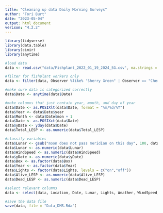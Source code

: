 ```yaml
---
title: "Cleaning up data Daily Morning Surveys"
author: "Tori Burt"
date: "2023-05-04"
output: html_document
verison: "4.2.2"
---
```


```r

library(tidyverse)
library(data.table)
library(cimir)
library(anytime)

```

```r

#load data
data <- read.csv("data/Fishplant_2022_01_19_2024_SG.csv", na.strings = c("", "NA"))

#filter for fishplant workers only
data <- filter(data, Observer %like% "Sherry Green" | Observer == "Cheryl")

#make sure data is categorized correctly
data$Date <- anytime(data$Date)

#make columns that just contain year, month, and day of year
data$Date <- as.POSIXlt(data$Date, format = "%m/%d/%Y")
data$Year <- data$Date$year
data$Month <- data$Date$mon + 1
data$Date <- as.POSIXct(data$Date)
data$yDate <- yday(data$Date)
data$Total_LESP <- as.numeric(data$Total_LESP)

#classify variables 
data$Lunar <- gsub("moon does not pass meridian on this day", 100, data$Lunar)
data$Lunar <- as.numeric(data$Lunar)
data$WindSpeed <- as.numeric(data$WindSpeed)
data$yDate <- as.numeric(data$yDate)
data$Box <- as.factor(data$Box)
data$Year <- as.factor(data$Year)
data$Lights <- factor(data$Lights, levels = c("on","off"))
data$Alive_LESP <- as.numeric(data$Alive_LESP)
data$Dead_LESP <- as.numeric(data$Dead_LESP)

#select relevant columns
data <- select(data, Location, Date, Lunar, Lights, Weather, WindSpeed, Wind.Direction, Box, Total_LESP, Alive_LESP, Dead_LESP, Year, Month, yDate)

#save the data file
save(data, file = "Data_DMS.Rda")

```

